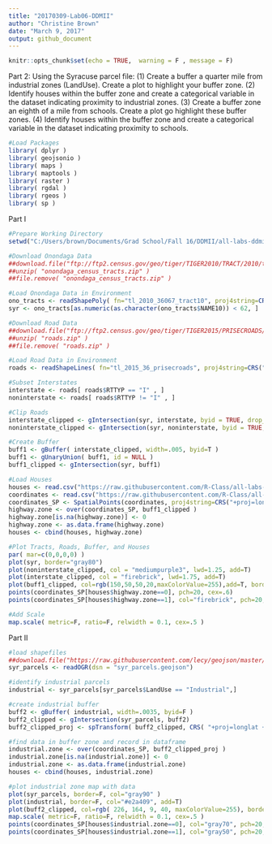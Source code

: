 ```yaml
---
title: "20170309-Lab06-DDMII"
author: "Christine Brown"
date: "March 9, 2017"
output: github_document
---
```


```r
knitr::opts_chunk$set(echo = TRUE,  warning = F , message = F)
```

Part 2:
Using the Syracuse parcel file:
(1)	Create a buffer a quarter mile from industrial zones (LandUse).  Create a plot to highlight your buffer zone.
(2)	Identify houses within the buffer zone and create a categorical variable in the dataset indicating proximity to industrial zones.
(3)	Create a buffer zone an eighth of a mile from schools. Create a plot go highlight these buffer zones.
(4)	Identify houses within the buffer zone and create a categorical variable in the dataset indicating proximity to schools.



```r
#Load Packages
library( dplyr )
library( geojsonio )
library( maps )
library( maptools )
library( raster )
library( rgdal )
library( rgeos )
library( sp )
```
Part I
```r
#Prepare Working Directory
setwd("C:/Users/brown/Documents/Grad School/Fall 16/DDMII/all-labs-ddmii-christine-brown/Lab06")

#Download Onondaga Data
##download.file("ftp://ftp2.census.gov/geo/tiger/TIGER2010/TRACT/2010/tl_2010_36067_tract10.zip", "onondaga_census_tracts.zip" )
##unzip( "onondaga_census_tracts.zip" )
##file.remove( "onondaga_census_tracts.zip" )

#Load Onondaga Data in Environment
ono_tracts <- readShapePoly( fn="tl_2010_36067_tract10", proj4string=CRS("+proj=longlat +datum=WGS84") )
syr <- ono_tracts[as.numeric(as.character(ono_tracts$NAME10)) < 62, ]

#Download Road Data
##download.file("ftp://ftp2.census.gov/geo/tiger/TIGER2015/PRISECROADS/tl_2015_36_prisecroads.zip", "roads.zip" )
##unzip( "roads.zip" )
##file.remove( "roads.zip" )

#Load Road Data in Environment
roads <- readShapeLines( fn="tl_2015_36_prisecroads", proj4string=CRS("+proj=longlat +datum=WGS84") )

#Subset Interstates
interstate <- roads[ roads$RTTYP == "I" , ]
noninterstate <- roads[ roads$RTTYP != "I" , ]

#Clip Roads
interstate_clipped <- gIntersection(syr, interstate, byid = TRUE, drop_lower_td = TRUE) #clip interstate with syr
noninterstate_clipped <- gIntersection(syr, noninterstate, byid = TRUE, drop_lower_td = TRUE) #clip noninterstate with syr

#Create Buffer
buff1 <- gBuffer( interstate_clipped, width=.005, byid=T )
buff1 <- gUnaryUnion( buff1, id = NULL )
buff1_clipped <- gIntersection(syr, buff1)

```
```r
#Load Houses
houses <- read.csv("https://raw.githubusercontent.com/R-Class/all-labs-ddmii-christine-brown/master/Lab05/houses.census.crime.csv")
coordinates <- read.csv("https://raw.githubusercontent.com/R-Class/all-labs-ddmii-christine-brown/master/Lab05/coordinates.csv")
coordinates_SP <- SpatialPoints(coordinates, proj4string=CRS("+proj=longlat +datum=WGS84") )
highway.zone <- over(coordinates_SP, buff1_clipped )
highway.zone[is.na(highway.zone)] <- 0
highway.zone <- as.data.frame(highway.zone)
houses <- cbind(houses, highway.zone)

#Plot Tracts, Roads, Buffer, and Houses
par( mar=c(0,0,0,0) )
plot(syr, border="gray80")
plot(noninterstate_clipped, col = "mediumpurple3", lwd=1.25, add=T)
plot(interstate_clipped, col = "firebrick", lwd=1.75, add=T)
plot(buff1_clipped, col=rgb(150,50,50,20,maxColorValue=255),add=T, border=F)
points(coordinates_SP[houses$highway.zone==0], pch=20, cex=.6)
points(coordinates_SP[houses$highway.zone==1], col="firebrick", pch=20, cex=.6)

#Add Scale
map.scale( metric=F, ratio=F, relwidth = 0.1, cex=.5 )

```
Part II
```r
#load shapefiles
##download.file("https://raw.githubusercontent.com/lecy/geojson/master/syr_parcels.geojson", "syr_parcels.geojson" )
syr_parcels <- readOGR(dsn = "syr_parcels.geojson")

#identify industrial parcels
industrial <- syr_parcels[syr_parcels$LandUse == "Industrial",]

#create industrial buffer
buff2 <- gBuffer( industrial, width=.0035, byid=F )
buff2_clipped <- gIntersection(syr_parcels, buff2)
buff2_clipped_proj <- spTransform( buff2_clipped, CRS( "+proj=longlat +datum=WGS84" ) )

#find data in buffer zone and record in dataframe
industrial.zone <- over(coordinates_SP, buff2_clipped_proj )
industrial.zone[is.na(industrial.zone)] <- 0
industrial.zone <- as.data.frame(industrial.zone)
houses <- cbind(houses, industrial.zone)

#plot industrial zone map with data
plot(syr_parcels, border=F, col="gray90" )
plot(industrial, border=F, col="#e2a409", add=T)
plot(buff2_clipped, col=rgb( 226, 164, 9, 40, maxColorValue=255), border=F, add=T)
map.scale( metric=F, ratio=F, relwidth = 0.1, cex=.5 )
points(coordinates_SP[houses$industrial.zone==0], col="gray70", pch=20, cex=1)
points(coordinates_SP[houses$industrial.zone==1], col="gray50", pch=20, cex=1)
```